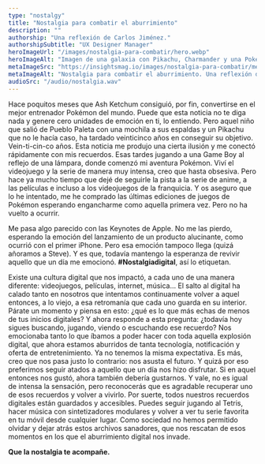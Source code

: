 ```yaml
---
type: "nostalgy"
title: "Nostalgia para combatir el aburrimiento"
description: ""
authorship: "Una reflexión de Carlos Jiménez."
authorshipSubtitle: "UX Designer Manager"
heroImageUrl: "/images/nostalgia-para-combatir/hero.webp"
heroImageAlt: "Imagen de una galaxia con Pikachu, Charmander y una Poké Ball"
metaImageSrc: "https://insightsmag.io/images/nostalgia-para-combatir/meta-cover.jpg"
metaImageAlt: "Nostalgia para combatir el aburrimiento. Una reflexión de Carlos Jiménez."
audioSrc: "/audio/nostalgia.wav"
---
```



<ArticleIntroduccion>
  Hace poquitos meses que Ash Ketchum consiguió, por fin, convertirse en el
  mejor entrenador Pokémon del mundo. Puede que esta noticia no te diga nada y
  genere cero unidades de emoción en ti, lo entiendo. Pero aquel niño que salió
  de Pueblo Paleta con una mochila a sus espaldas y un Pikachu que no le hacía
  caso, ha tardado veinticinco años en conseguir su objetivo. Vein-ti-cin-co
  años.
</ArticleIntroduccion>

<ArticleSection>
  Esta noticia me produjo una cierta ilusión y me conectó rápidamente con mis
  recuerdos. Esas tardes jugando a una Game Boy al reflejo de una lámpara, donde
  comenzó mi aventura Pokémon. Viví el videojuego y la serie de manera muy
  intensa, creo que hasta obsesiva. Pero hace ya mucho tiempo que dejé de
  seguirle la pista a la serie de anime, a las películas e incluso a los
  videojuegos de la franquicia. Y os aseguro que lo he intentado, me he comprado
  las últimas ediciones de juegos de Pokémon esperando engancharme como aquella
  primera vez. Pero no ha vuelto a ocurrir.

Me pasa algo parecido con las Keynotes de Apple. No me las pierdo, esperando la emoción del lanzamiento de
un producto alucinante, como ocurrió con el primer iPhone. Pero esa emoción
tampoco llega (quizá añoramos a Steve). Y es que, todavía mantengo la
esperanza de revivir aquello que un día me emocionó. **#Nostalgiadigital**, así lo
etiquetan.

</ArticleSection>

<ArticleSection>
  Existe una cultura digital que nos impactó, a cada uno de una manera
  diferente: videojuegos, películas, internet, música… El salto al digital ha
  calado tanto en nosotros que intentamos continuamente volver a aquel entonces,
  a lo viejo, a esa retromanía que cada uno guarda en su interior. Párate un
  momento y piensa en esto: ¿qué es lo que más echas de menos de tus inicios
  digitales? Y ahora responde a esta pregunta: ¿todavía hoy sigues buscando,
  jugando, viendo o escuchando ese recuerdo?
</ArticleSection>

<ArticleSection>
  Nos emocionaba tanto lo que íbamos a poder hacer con toda aquella explosión
  digital, que ahora estamos aburridos de tanta tecnología, notificación y
  oferta de entretenimiento. Ya no tenemos la misma expectativa. Es más, creo
  que nos pasa justo lo contrario: nos asusta el futuro. Y quizá por eso
  preferimos seguir atados a aquello que un día nos hizo disfrutar. Si en aquel
  entonces nos gustó, ahora también debería gustarnos. Y vale, no es igual de
  intensa la sensación, pero reconocerás que es agradable recuperar uno de esos
  recuerdos y volver a vivirlo.
</ArticleSection>
 
<ArticleSection>
  <SingleImage
    src="/images/nostalgia-para-combatir/tetris.webp"
    alt="Pieza de tetris"
  />
</ArticleSection>
<ArticleSection>
Por suerte, todos nuestros recuerdos digitales están guardados y accesibles. Puedes seguir jugando al Tetris, hacer música con sintetizadores modulares y volver a ver tu serie favorita en tu móvil desde cualquier lugar. Como sociedad no hemos permitido olvidar y dejar atrás estos archivos sanadores, que nos rescatan de esos momentos en los que el aburrimiento digital nos invade.

**Que la nostalgia te acompañe.**

</ArticleSection>
